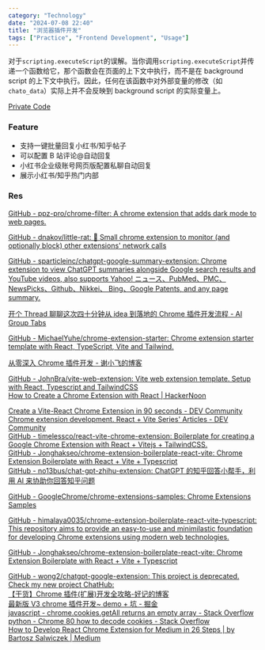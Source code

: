 ```yaml
---
category: "Technology"
date: "2024-07-08 22:40"
title: "浏览器插件开发"
tags: ["Practice", "Frontend Development", "Usage"]
---
```


对于`scripting.executeScript`的误解。当你调用`scripting.executeScript`并传递一个函数给它，那个函数会在页面的上下文中执行，而不是在 background script 的上下文中执行。因此，任何在该函数中对外部变量的修改（如`chato_data`）实际上并不会反映到 background script 的实际变量上。

[Private Code](https://github.com/Bot-Traffic/bot-auto-reply-plugin)

### Feature

- 支持一键批量回复小红书/知乎帖子
- 可以配置 B 站评论@自动回复
- 小红书企业级账号网页版配置私聊自动回复
- 展示小红书/知乎热门内部

### Res

[GitHub - ppz-pro/chrome-filter: A chrome extension that adds dark mode to web pages.](https://github.com/ppz-pro/chrome-filter)

[GitHub - dnakov/little-rat: 🐀 Small chrome extension to monitor (and optionally block) other extensions' network calls](https://github.com/dnakov/little-rat)

[GitHub - sparticleinc/chatgpt-google-summary-extension: Chrome extension to view ChatGPT summaries alongside Google search results and YouTube videos, also supports Yahoo! ニュース、PubMed、PMC、NewsPicks、Github、Nikkei、 Bing、Google Patents, and any page summary.](https://github.com/sparticleinc/chatgpt-google-summary-extension)

[开个 Thread 聊聊这次四十分钟从 idea 到落地的 Chrome 插件开发流程 - AI Group Tabs](https://twitter.com/CoooolXyh/status/1732560960936935555)

[GitHub - MichaelYuhe/chrome-extension-starter: Chrome extension starter template with React, TypeScript, Vite and Tailwind.](https://github.com/MichaelYuhe/chrome-extension-starter)

[从零深入 Chrome 插件开发 - 谢小飞的博客](https://xieyufei.com/2021/11/09/Chrome-Plugin.html#Chrome%E6%8F%92%E4%BB%B6%E7%AE%80%E4%BB%8B)

[GitHub - JohnBra/vite-web-extension: Vite web extension template. Setup with React, Typescript and TailwindCSS](https://github.com/JohnBra/vite-web-extension)  
[How to Create a Chrome Extension with React | HackerNoon](https://hackernoon.com/how-to-create-a-chrome-extension-with-react)

[Create a Vite-React Chrome Extension in 90 seconds - DEV Community](https://dev.to/jacksteamdev/create-a-vite-react-chrome-extension-in-90-seconds-3df7)  
[Chrome extension development. React + Vite Series' Articles - DEV Community](https://dev.to/bnn1/series/23613)  
[GitHub - timelessco/react-vite-chrome-extension: Boilerplate for creating a Google Chrome Extension with React + Vitejs + TailwindCSS.](https://github.com/timelessco/react-vite-chrome-extension)  
[GitHub - Jonghakseo/chrome-extension-boilerplate-react-vite: Chrome Extension Boilerplate with React + Vite + Typescript](https://github.com/Jonghakseo/chrome-extension-boilerplate-react-vite)  
[GitHub - no13bus/chat-gpt-zhihu-extension: ChatGPT 的知乎回答小帮手，利用 AI 来协助你回答知乎问题](https://github.com/no13bus/chat-gpt-zhihu-extension)

[GitHub - GoogleChrome/chrome-extensions-samples: Chrome Extensions Samples](https://github.com/GoogleChrome/chrome-extensions-samples)

[GitHub - himalaya0035/chrome-extension-boilerplate-react-vite-typescript: This repository aims to provide an easy-to-use and minimilastic foundation for developing Chrome extensions using modern web technologies.](https://github.com/himalaya0035/chrome-extension-boilerplate-react-vite-typescript)

[GitHub - Jonghakseo/chrome-extension-boilerplate-react-vite: Chrome Extension Boilerplate with React + Vite + Typescript](https://github.com/Jonghakseo/chrome-extension-boilerplate-react-vite)

[GitHub - wong2/chatgpt-google-extension: This project is deprecated. Check my new project ChatHub:](https://github.com/wong2/chatgpt-google-extension)  
[【干货】Chrome 插件(扩展)开发全攻略-好记的博客](http://blog.haoji.me/chrome-plugin-develop.html#popup-he-background)  
[最新版 V3 chrome 插件开发~ demo + 坑 - 掘金](https://juejin.cn/post/7021072232461893639#heading-11)  
[javascript - chrome.cookies.getAll returns an empty array - Stack Overflow](https://stackoverflow.com/questions/50771902/chrome-cookies-getall-returns-an-empty-array)  
[python - Chrome 80 how to decode cookies - Stack Overflow](https://stackoverflow.com/questions/60416350/chrome-80-how-to-decode-cookies)  
[How to Develop React Chrome Extension for Medium in 26 Steps | by Bartosz Salwiczek | Medium](https://medium.com/@bsalwiczek/how-to-develop-react-chrome-extension-for-medium-in-26-steps-d0401149e3a2)
